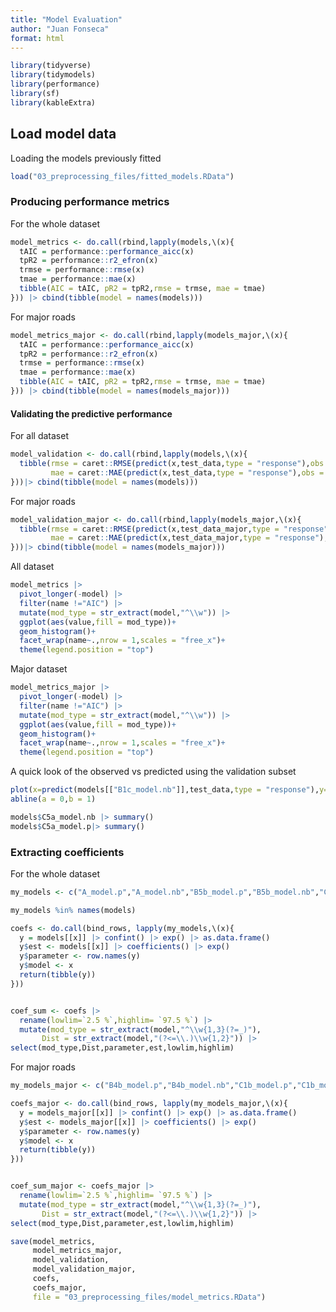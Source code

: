 ```yaml
---
title: "Model Evaluation"
author: "Juan Fonseca"
format: html
---
```


```r
library(tidyverse)
library(tidymodels)
library(performance)
library(sf)
library(kableExtra)
```

## Load model data

Loading the models previously fitted

```r
load("03_preprocessing_files/fitted_models.RData")
```

### Producing performance metrics

For the whole dataset
```r
model_metrics <- do.call(rbind,lapply(models,\(x){
  tAIC = performance::performance_aicc(x)
  tpR2 = performance::r2_efron(x)
  trmse = performance::rmse(x)
  tmae = performance::mae(x)
  tibble(AIC = tAIC, pR2 = tpR2,rmse = trmse, mae = tmae)
})) |> cbind(tibble(model = names(models)))
```

For major roads
```r
model_metrics_major <- do.call(rbind,lapply(models_major,\(x){
  tAIC = performance::performance_aicc(x)
  tpR2 = performance::r2_efron(x)
  trmse = performance::rmse(x)
  tmae = performance::mae(x)
  tibble(AIC = tAIC, pR2 = tpR2,rmse = trmse, mae = tmae)
})) |> cbind(tibble(model = names(models_major)))
```

#### Validating the predictive performance

For all dataset
```r
model_validation <- do.call(rbind,lapply(models,\(x){
  tibble(rmse = caret::RMSE(predict(x,test_data,type = "response"),obs = test_data$flow.2023,na.rm = T),
         mae = caret::MAE(predict(x,test_data,type = "response"),obs = test_data$flow.2023,na.rm = T))
}))|> cbind(tibble(model = names(models)))
```

For major roads

```r
model_validation_major <- do.call(rbind,lapply(models_major,\(x){
  tibble(rmse = caret::RMSE(predict(x,test_data_major,type = "response"),obs = test_data_major$flow.2023,na.rm = T),
         mae = caret::MAE(predict(x,test_data_major,type = "response"),obs = test_data_major$flow.2023,na.rm = T))
}))|> cbind(tibble(model = names(models_major)))
```

All dataset
```r
model_metrics |>
  pivot_longer(-model) |>
  filter(name !="AIC") |> 
  mutate(mod_type = str_extract(model,"^\\w")) |> 
  ggplot(aes(value,fill = mod_type))+
  geom_histogram()+
  facet_wrap(name~.,nrow = 1,scales = "free_x")+
  theme(legend.position = "top")
```


Major dataset

```r
model_metrics_major |>
  pivot_longer(-model) |>
  filter(name !="AIC") |> 
  mutate(mod_type = str_extract(model,"^\\w")) |> 
  ggplot(aes(value,fill = mod_type))+
  geom_histogram()+
  facet_wrap(name~.,nrow = 1,scales = "free_x")+
  theme(legend.position = "top")
```

A quick look of the observed vs predicted using the validation subset

```r
plot(x=predict(models[["B1c_model.nb"]],test_data,type = "response"),y=test_data$flow.2023,xlim = c(0,1e4),ylim = c(0,2e4))
abline(a = 0,b = 1)
```




```r
models$C5a_model.nb |> summary()
models$C5a_model.p|> summary()
```

### Extracting coefficients

For the whole dataset

```r
my_models <- c("A_model.p","A_model.nb","B5b_model.p","B5b_model.nb","C2a_model.p","C2a_model.nb")

my_models %in% names(models)

```

```r
coefs <- do.call(bind_rows, lapply(my_models,\(x){
  y = models[[x]] |> confint() |> exp() |> as.data.frame()
  y$est <- models[[x]] |> coefficients() |> exp()
  y$parameter <- row.names(y)
  y$model <- x
  return(tibble(y))
}))


coef_sum <- coefs |> 
  rename(lowlim=`2.5 %`,highlim= `97.5 %`) |> 
  mutate(mod_type = str_extract(model,"^\\w{1,3}(?=_)"),
       Dist = str_extract(model,"(?<=\\.)\\w{1,2}")) |> 
select(mod_type,Dist,parameter,est,lowlim,highlim)

```

For major roads

```r
my_models_major <- c("B4b_model.p","B4b_model.nb","C1b_model.p","C1b_model.nb")
```

```r
coefs_major <- do.call(bind_rows, lapply(my_models_major,\(x){
  y = models_major[[x]] |> confint() |> exp() |> as.data.frame()
  y$est <- models_major[[x]] |> coefficients() |> exp()
  y$parameter <- row.names(y)
  y$model <- x
  return(tibble(y))
}))


coef_sum_major <- coefs_major |> 
  rename(lowlim=`2.5 %`,highlim= `97.5 %`) |> 
  mutate(mod_type = str_extract(model,"^\\w{1,3}(?=_)"),
       Dist = str_extract(model,"(?<=\\.)\\w{1,2}")) |> 
select(mod_type,Dist,parameter,est,lowlim,highlim)

```


```r
save(model_metrics,
     model_metrics_major,
     model_validation,
     model_validation_major,
     coefs,
     coefs_major,
     file = "03_preprocessing_files/model_metrics.RData")
```
